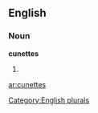 ==English==

===Noun===
'''cunettes'''

# {{plural of|[[cunette]]}}

[[Category:English plurals]]

[[ar:cunettes]]